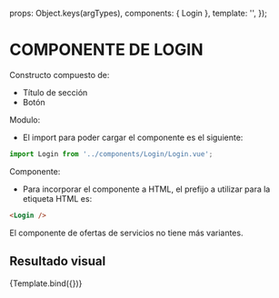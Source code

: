

<Meta title="Construcciones/Login" component={Login} />

  props: Object.keys(argTypes),
  components: { Login },
  template: '<Login />',
});

# COMPONENTE DE LOGIN

Constructo compuesto de:

- Título de sección
- Botón

Modulo:

- El import para poder cargar el componente es el siguiente:

```js live=true
import Login from '../components/Login/Login.vue';
```

Componente:

- Para incorporar el componente a HTML, el prefijo a utilizar para la etiqueta HTML es:

```html live=true
<Login />
``` 
El componente de ofertas de servicios no tiene más variantes.

## Resultado visual

<Story
  name="Login">
  {Template.bind({})}
</Story>